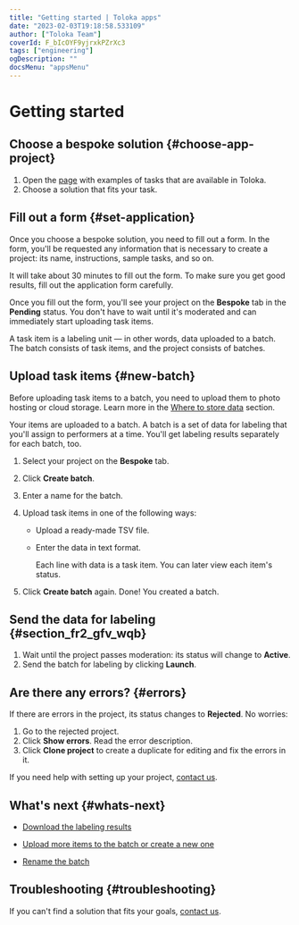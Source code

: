 ```yaml
---
title: "Getting started | Toloka apps"
date: "2023-02-03T19:18:58.533109"
author: ["Toloka Team"]
coverId: F_bIcOYF9yjrxkPZrXc3
tags: ["engineering"]
ogDescription: ""
docsMenu: "appsMenu"
---
```



# Getting started

<IndexAbstractQuickstart/>

## Choose a bespoke solution {#choose-app-project}

1. Open the [page](https://platform.toloka.ai/requester/templates) with examples of tasks that are available in Toloka.
1. Choose a solution that fits your task.

## Fill out a form {#set-application}

Once you choose a bespoke solution, you need to fill out a form. In the form, you'll be requested any information that is necessary to create a project: its name, instructions, sample tasks, and so on.

It will take about 30 minutes to fill out the form. To make sure you get good results, fill out the application form carefully.

Once you fill out the form, you'll see your project on the **Bespoke** tab in the **Pending** status. You don't have to wait until it's moderated and can immediately start uploading task items.

<Cut title="Task items">

A task item is a labeling unit — in other words, data uploaded to a batch. The batch consists of task items, and the project consists of batches.

</Cut>

## Upload task items {#new-batch}

<Note mode="note" title="Note">

Before uploading task items to a batch, you need to upload them to photo hosting or cloud storage. Learn more in the [Where to store data](https://toloka.ai/en/docs/guide/concepts/cloud-storage) section.

</Note>

Your items are uploaded to a batch. A batch is a set of data for labeling that you'll assign to performers at a time. You'll get labeling results separately for each batch, too.

1. Select your project on the **Bespoke** tab.

1. Click **Create batch**.

1. Enter a name for the batch.

1. Upload task items in one of the following ways:

    - Upload a ready-made TSV file.

    - Enter the data in text format.

      Each line with data is a task item. You can later view each item's status.

1. Click **Create batch** again. Done! You created a batch.

## Send the data for labeling {#section_fr2_gfv_wqb}

1. Wait until the project passes moderation: its status will change to **Active**.
1. Send the batch for labeling by clicking **Launch**.

## Are there any errors? {#errors}

If there are errors in the project, its status changes to **Rejected**. No worries:

1. Go to the rejected project.
1. Click **Show errors**. Read the error description.
1. Click **Clone project** to create a duplicate for editing and fix the errors in it.

<Note mode="tip" title="Tip">

If you need help with setting up your project, [contact us](/docs-new/apps/support).

</Note>

## What's next {#whats-next}

- [Download the labeling results](/docs-new/apps/download-results)

- [Upload more items to the batch or create a new one](/docs-new/apps/add-task)

- [Rename the batch](/docs-new/apps/add-task#rename)

## Troubleshooting {#troubleshooting}

<Cut title="I didn't find a suitable bespoke solution">

If you can't find a solution that fits your goals, [contact us](/docs-new/apps/support).

</Cut>

<ContactSupport/>